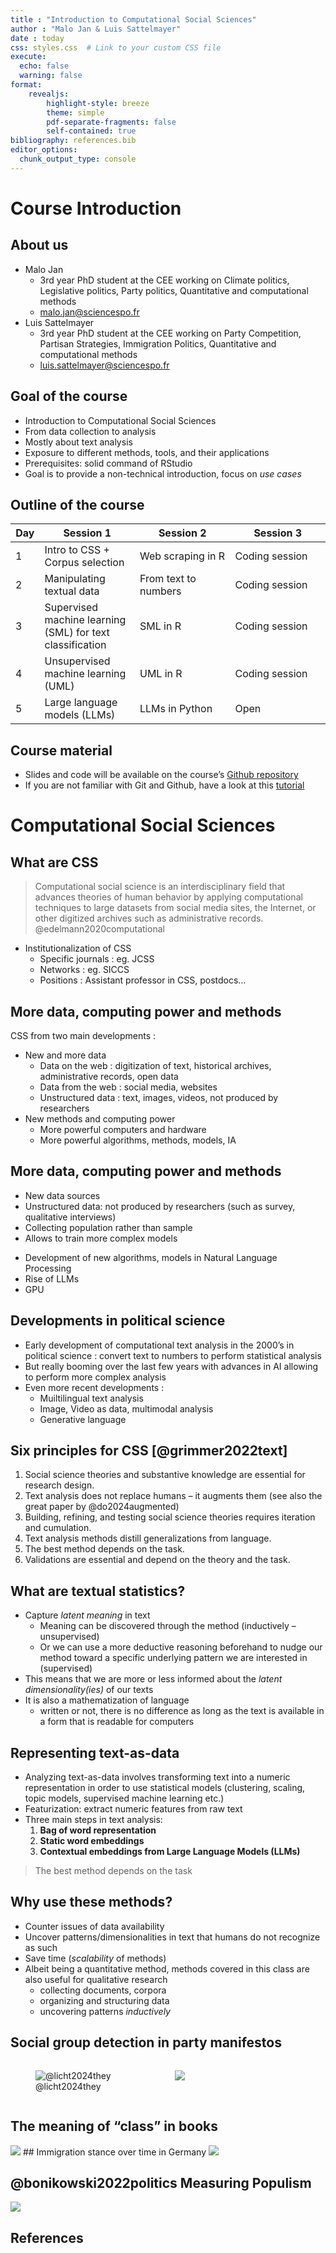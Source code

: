 ```yaml
---
title : "Introduction to Computational Social Sciences"
author : "Malo Jan & Luis Sattelmayer"
date : today
css: styles.css  # Link to your custom CSS file
execute: 
  echo: false
  warning: false
format: 
    revealjs:
        highlight-style: breeze
        theme: simple
        pdf-separate-fragments: false
        self-contained: true
bibliography: references.bib
editor_options: 
  chunk_output_type: console
---
```


# Course Introduction {.smaller}
## About us {.smaller}

- Malo Jan
    - 3rd year PhD student at the CEE working on Climate politics, Legislative politics, Party politics, Quantitative and computational methods
    - [malo.jan@sciencespo.fr](malo.jan@sciencespo.fr)
    
- Luis Sattelmayer
    - 3rd year PhD student at the CEE working on Party Competition, Partisan Strategies, Immigration Politics, Quantitative and computational methods
    - [luis.sattelmayer@sciencespo.fr](luis.sattelmayer@sciencespo.fr)

## Goal of the course {.smaller}

- Introduction to Computational Social Sciences
- From data collection to analysis
- Mostly about text analysis
- Exposure to different methods, tools, and their applications
- Prerequisites: solid command of RStudio
- Goal is to provide a non-technical introduction, focus on *use cases*

## Outline of the course {.smaller}

| Day | Session 1 | Session 2 | Session 3 |
| - | ---- | ---- | ---- |
| 1 | Intro to CSS + Corpus selection | Web scraping in R  | Coding session |
| 2 | Manipulating textual data | From text to numbers | Coding session |
| 3 | Supervised machine learning (SML) for text classification | SML in R | Coding session |
| 4 | Unsupervised machine learning (UML) | UML in R | Coding session |
| 5 | Large language models (LLMs) | LLMs in Python | Open |


## Course material {.smaller}

- Slides and code will be available on the course's [Github repository](https://github.com/luissattelmayer/intro-css/tree/main)
- If you are not familiar with Git and Github, have a look at this [tutorial](https://happygitwithr.com/)

 

# Computational Social Sciences {.smaller}

## What are CSS {.smaller}


> Computational social science is an interdisciplinary field that advances theories of human behavior by applying computational techniques to large datasets from social media sites, the Internet, or other digitized archives such as administrative records. @edelmann2020computational

- Institutionalization of CSS
    - Specific journals : eg. JCSS
    - Networks : eg. SICCS
    - Positions : Assistant professor in CSS, postdocs...

## More data, computing power and methods {.smaller}

CSS from two main developments : 

- New and more data
    - Data on the web : digitization of text, historical archives, administrative records, open data
    - Data from the web : social media, websites
    - Unstructured data : text, images, videos, not produced by researchers
- New methods and computing power 
    - More powerful computers and hardware
    - More powerful algorithms, methods, models, IA
    
## More data, computing power and methods {.smaller}

- New data sources
- Unstructured data: not produced by researchers (such as survey, qualitative interviews)
- Collecting population rather than sample
- Allows to train more complex models

:::{.fragment}
- Development of new algorithms, models in Natural Language Processing
- Rise of LLMs
- GPU
:::

## Developments in political science {.smaller}

- Early development of computational text analysis in the 2000's in political science : convert text to numbers to perform statistical analysis
- But really booming over the last few years with advances in AI allowing to perform more complex analysis
- Even more recent developments : 
    - Muiltilingual text analysis
    - Image, Video as data, multimodal analysis
    - Generative language

## Six principles for CSS [@grimmer2022text] {.smaller}
1. Social science theories and substantive knowledge are essential for research design. 
2. Text analysis does not replace humans -- it augments them (see also the great paper by @do2024augmented)
3. Building, refining, and testing social science theories requires iteration and cumulation. 
4. Text analysis methods distill generalizations from language. 
5. The best method depends on the task. 
6. Validations are essential and depend on the theory and the task. 


## What are textual statistics? {.smaller}
- Capture *latent meaning* in text
  - Meaning can be discovered through the method (inductively -- unsupervised)
  - Or we can use a more deductive reasoning beforehand to nudge our method toward a specific underlying pattern we are interested in (supervised)
- This means that we are more or less informed about the *latent dimensionality(ies)* of our texts
- It is also a mathematization of language 
  - written or not, there is no difference as long as the text is available in a form that is readable for computers
  
## Representing text-as-data {.smaller}
- Analyzing text-as-data involves transforming text into a numeric representation in order to use
statistical models (clustering, scaling, topic models, supervised machine learning etc.)
- Featurization: extract numeric features from raw text
- Three main steps in text analysis:
  1. **Bag of word representation**
  2. **Static word embeddings**
  3. **Contextual embeddings from Large Language Models (LLMs)**

> The best method depends on the task


## Why use these methods? {.smaller}
- Counter issues of data availability
- Uncover patterns/dimensionalities in text that humans do not recognize as such
- Save time (*scalability* of methods)
- Albeit being a quantitative method, methods covered in this class are also useful for qualitative research
    - collecting documents, corpora
    - organizing and structuring data
    - uncovering patterns *inductively*


## Social group detection in party manifestos {.smaller}

:::: {.columns}


::: {.column width="50%"}
![@licht2024they](images/00_licht_sczepanski1.png)
:::

::: {.column width="50%"}
![](images/00_licht_sczepanski2.png)
:::

::::

## The meaning of "class" in books {.smaller}

![](images/00_kozlowski.png)
## Immigration stance over time in Germany
![](images/00_stance_average_per_party_per_wave.png)

## @bonikowski2022politics Measuring Populism

![](images/00_bonikowski.jpeg)

## References


